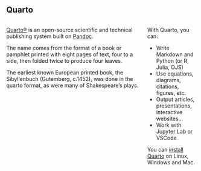 ## Quarto

:::: {.columns}

::: {.column}

[Quarto®](https://www.quarto.org) is an open-source scientific and technical publishing system built on [Pandoc](https://pandoc.org/).

The name comes from the format of a book or pamphlet printed with eight pages of text, four to a side, then folded twice to produce four leaves.

The earliest known European printed book, the Sibyllenbuch (Gutemberg, c.1452), was done in the quarto format, as were many of Shakespeare's plays.

:::
::: {.column}

With Quarto, you can:

- Write Markdown and Python (or R, Julia, OJS)
- Use equations, diagrams, citations, figures, etc.
- Output articles, presentations, interactive websites...
- Work with Jupyter Lab or VSCode

You can [install Quarto](https://quarto.org/docs/get-started/) on Linux, Windows and Mac.

:::

::::